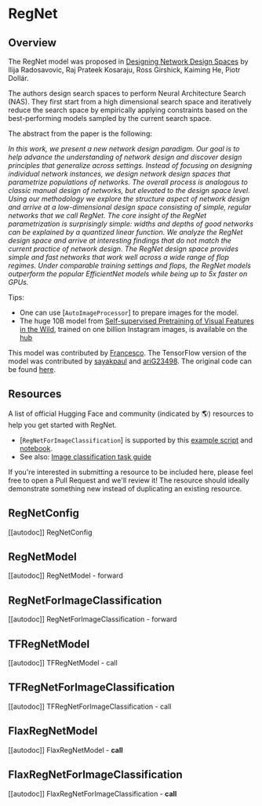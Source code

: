<!--Copyright 2022 The HuggingFace Team. All rights reserved.

Licensed under the Apache License, Version 2.0 (the "License"); you may not use this file except in compliance with
the License. You may obtain a copy of the License at

http://www.apache.org/licenses/LICENSE-2.0

Unless required by applicable law or agreed to in writing, software distributed under the License is distributed on
an "AS IS" BASIS, WITHOUT WARRANTIES OR CONDITIONS OF ANY KIND, either express or implied. See the License for the
specific language governing permissions and limitations under the License.
-->

# RegNet

## Overview

The RegNet model was proposed in [Designing Network Design Spaces](https://arxiv.org/abs/2003.13678) by Ilija Radosavovic, Raj Prateek Kosaraju, Ross Girshick, Kaiming He, Piotr Dollár.

The authors design search spaces to perform Neural Architecture Search (NAS). They first start from a high dimensional search space and iteratively reduce the search space by empirically applying constraints based on the best-performing models sampled by the current search space.

The abstract from the paper is the following:

*In this work, we present a new network design paradigm. Our goal is to help advance the understanding of network design and discover design principles that generalize across settings. Instead of focusing on designing individual network instances, we design network design spaces that parametrize populations of networks. The overall process is analogous to classic manual design of networks, but elevated to the design space level. Using our methodology we explore the structure aspect of network design and arrive at a low-dimensional design space consisting of simple, regular networks that we call RegNet. The core insight of the RegNet parametrization is surprisingly simple: widths and depths of good networks can be explained by a quantized linear function. We analyze the RegNet design space and arrive at interesting findings that do not match the current practice of network design. The RegNet design space provides simple and fast networks that work well across a wide range of flop regimes. Under comparable training settings and flops, the RegNet models outperform the popular EfficientNet models while being up to 5x faster on GPUs.*

Tips:

- One can use [`AutoImageProcessor`] to prepare images for the model.
- The huge 10B model from [Self-supervised Pretraining of Visual Features in the Wild](https://arxiv.org/abs/2103.01988), trained on one billion Instagram images, is available on the [hub](https://huggingface.co/facebook/regnet-y-10b-seer)

This model was contributed by [Francesco](https://huggingface.co/Francesco). The TensorFlow version of the model
was contributed by [sayakpaul](https://huggingface.com/sayakpaul) and [ariG23498](https://huggingface.com/ariG23498).
The original code can be found [here](https://github.com/facebookresearch/pycls).

## Resources

A list of official Hugging Face and community (indicated by 🌎) resources to help you get started with RegNet.

<PipelineTag pipeline="image-classification"/>

- [`RegNetForImageClassification`] is supported by this [example script](https://github.com/huggingface/transformers/tree/main/examples/pytorch/image-classification) and [notebook](https://colab.research.google.com/github/huggingface/notebooks/blob/main/examples/image_classification.ipynb).
- See also: [Image classification task guide](./tasks/image_classification)

If you're interested in submitting a resource to be included here, please feel free to open a Pull Request and we'll review it! The resource should ideally demonstrate something new instead of duplicating an existing resource.

## RegNetConfig

[[autodoc]] RegNetConfig


## RegNetModel

[[autodoc]] RegNetModel
    - forward


## RegNetForImageClassification

[[autodoc]] RegNetForImageClassification
    - forward

## TFRegNetModel

[[autodoc]] TFRegNetModel
    - call


## TFRegNetForImageClassification

[[autodoc]] TFRegNetForImageClassification
    - call


## FlaxRegNetModel

[[autodoc]] FlaxRegNetModel
    - __call__


## FlaxRegNetForImageClassification

[[autodoc]] FlaxRegNetForImageClassification
    - __call__